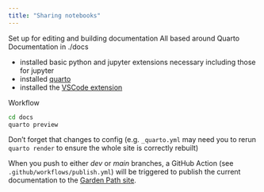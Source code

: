 ```yaml
---
title: "Sharing notebooks"
---
```


Set up for editing and building documentation
All based around Quarto
Documentation in ./docs

- installed basic python and jupyter extensions necessary including those for jupyter
- installed [quarto](https://quarto.org/docs/get-started/)
- installed the [VSCode extension](https://quarto.org/docs/get-started/hello/vscode.html)

Workflow

```sh
cd docs
quarto preview
```

Don't forget that changes to config (e.g. `_quarto.yml` may need you to rerun `quarto render` to ensure the whole site is correctly rebuilt)

When you push to either *dev* or *main* branches, a GitHub Action (see `.github/workflows/publish.yml`) will be triggered to publish the current documentation to the [Garden Path site](https://uclh-foundry.github.io/Garden-Path/).
